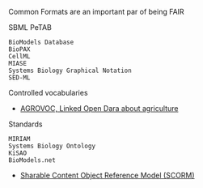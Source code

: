 Common Formats are an important par of being FAIR

SBML
PeTAB

    BioModels Database
    BioPAX
    CellML
    MIASE
    Systems Biology Graphical Notation
    SED-ML

Controlled vocabularies

* [AGROVOC, Linked Open Dara about agriculture](https://www.fao.org/agrovoc/home)

Standards

    MIRIAM
    Systems Biology Ontology
    KiSAO
    BioModels.net
    
* [Sharable Content Object Reference Model (SCORM)](https://adlnet.gov/past-projects/scorm/)